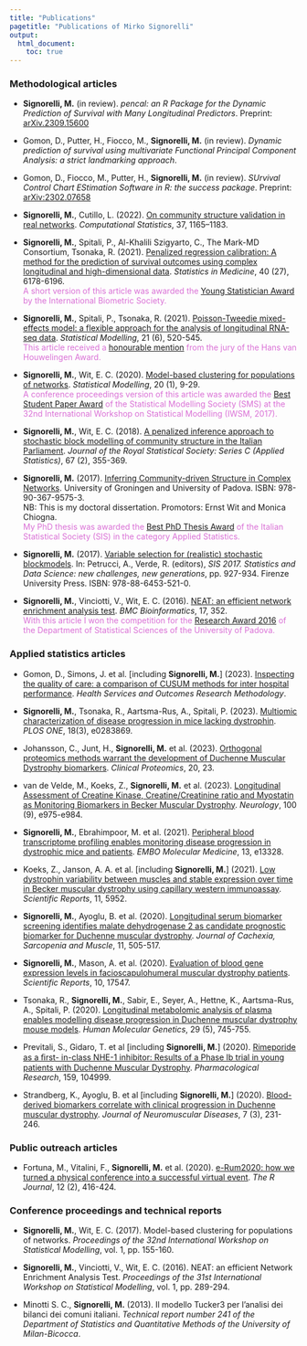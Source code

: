 ```yaml
---
title: "Publications"
pagetitle: "Publications of Mirko Signorelli"
output:
  html_document:
    toc: true
---
```


### Methodological articles

* **Signorelli, M.** (in review). *pencal: an R Package for the Dynamic Prediction of Survival with Many Longitudinal Predictors*. Preprint: [arXiv.2309.15600](https://doi.org/10.48550/arXiv.2309.15600)

* Gomon, D., Putter, H., Fiocco, M., **Signorelli, M.** (in review). *Dynamic prediction of survival using multivariate Functional Principal Component Analysis: a strict landmarking approach*.

* Gomon, D., Fiocco, M., Putter, H., **Signorelli, M.** (in review). *SUrvival Control Chart EStimation Software in R: the success package*. Preprint: [arXiv:2302.07658](https://arxiv.org/abs/2302.07658)

* **Signorelli, M.**, Cutillo, L. (2022). 
[On community structure validation in real networks](https://doi.org/10.1007/s00180-021-01156-6). *Computational Statistics*, 37, 1165–1183.

* **Signorelli, M.**, Spitali, P., Al-Khalili Szigyarto, C., The Mark-MD Consortium, Tsonaka, R. (2021). 
[Penalized regression calibration: A method for the prediction of survival outcomes using complex longitudinal and high-dimensional data](https://doi.org/10.1002/sim.9178).
*Statistics in Medicine*, 40 (27), 6178-6196.  
<span style="color: orchid;">
A short version of this article was awarded the [Young Statistician Award](awards.html) by the International Biometric Society.
</span>

* **Signorelli, M.**, Spitali, P., Tsonaka, R. (2021).
[Poisson-Tweedie mixed-effects model: a flexible approach for the analysis of longitudinal RNA-seq data](https://journals.sagepub.com/doi/10.1177/1471082X20936017).
*Statistical Modelling*, 21 (6), 520-545.  
<span style="color: orchid;">
This article received a [honourable mention](awards.html) from the jury of the Hans van Houwelingen Award.
</span>

* **Signorelli, M.**, Wit, E. C. (2020).
[Model-based clustering for populations of networks](https://journals.sagepub.com/doi/full/10.1177/1471082X19871128). 
*Statistical Modelling*, 20 (1), 9-29.  
<span style="color: orchid;">
A conference proceedings version of this article was awarded the [Best Student Paper Award](awards.html) of the Statistical Modelling Society (SMS) at the 32nd International Workshop on Statistical Modelling (IWSM, 2017).
</span>

* **Signorelli, M.**, Wit, E. C. (2018). 
[A penalized inference approach to stochastic block modelling of community structure in the Italian Parliament](https://rss.onlinelibrary.wiley.com/doi/10.1111/rssc.12234). 
*Journal of the Royal Statistical Society: Series C (Applied Statistics)*, 67 (2), 355-369. 

* **Signorelli, M.** (2017). [Inferring Community-driven Structure in Complex Networks](https://www.researchgate.net/publication/322746472_Inferring_Community-driven_Structure_in_Complex_Networks). University of Groningen and University of Padova.
ISBN: 978-90-367-9575-3.  
NB: This is my doctoral dissertation. Promotors: Ernst Wit and Monica Chiogna.  
<span style="color: orchid;">
My PhD thesis was awarded the [Best PhD Thesis Award](awards.html) of the Italian Statistical Society (SIS) in the category Applied Statistics.
</span>

* **Signorelli, M.** (2017). 
[Variable selection for (realistic) stochastic blockmodels](https://www.researchgate.net/publication/315716028_Variable_selection_for_realistic_stochastic_blockmodels). 
In: Petrucci, A., Verde, R. (editors), *SIS 2017. Statistics and Data Science: new challenges, new generations*, pp. 927-934. Firenze University Press. ISBN: 978-88-6453-521-0.

* **Signorelli, M.**, Vinciotti, V., Wit, E. C. (2016). 
[NEAT: an efficient network enrichment analysis test](https://bmcbioinformatics.biomedcentral.com/articles/10.1186/s12859-016-1203-6).
*BMC Bioinformatics*, 17, 352.  
<span style="color: orchid;">
With this article I won the competition for the [Research Award 2016](awards.html) of the Department of Statistical Sciences of the University of Padova.
</span>

### Applied statistics articles

* Gomon, D., Simons, J. et al. [including **Signorelli, M.**] (2023). [Inspecting the quality of care: a comparison of CUSUM methods for inter hospital performance](https://doi.org/10.1007/s10742-023-00315-0). *Health Services and Outcomes Research Methodology*.

* **Signorelli, M.**, Tsonaka, R., Aartsma-Rus, A., Spitali, P. (2023). [Multiomic characterization of disease progression in mice lacking dystrophin](https://doi.org/10.1371/journal.pone.0283869). *PLOS ONE*, 18(3), e0283869.

* Johansson, C., Junt, H., **Signorelli, M.** et al. (2023). [Orthogonal proteomics methods warrant the development of Duchenne Muscular Dystrophy biomarkers](https://doi.org/10.1186/s12014-023-09412-1). *Clinical Proteomics*, 20, 23.

* van de Velde, M., Koeks, Z., **Signorelli, M.** et al. (2023). [Longitudinal Assessment of Creatine Kinase, Creatine/Creatinine ratio and Myostatin as Monitoring Biomarkers in Becker Muscular Dystrophy](https://doi.org/10.1212/WNL.0000000000201609). *Neurology*, 100 (9), e975-e984.

* **Signorelli, M.**, Ebrahimpoor, M. et al. (2021). 
[Peripheral blood transcriptome profiling enables monitoring disease progression in dystrophic mice and patients](http://doi.org/10.15252/emmm.202013328). 
*EMBO Molecular Medicine*, 13, e13328.

* Koeks, Z., Janson, A. A. et al. [including **Signorelli, M.**] (2021). 
[Low dystrophin variability between muscles and stable expression over time in Becker muscular dystrophy using capillary western immunoassay](https://www.nature.com/articles/s41598-021-84863-w).
*Scientific Reports*, 11, 5952.

* **Signorelli, M.**, Ayoglu, B. et al. (2020). 
[Longitudinal serum biomarker screening identifies malate dehydrogenase 2 as candidate prognostic biomarker for Duchenne muscular dystrophy](https://onlinelibrary.wiley.com/doi/full/10.1002/jcsm.12517). 
*Journal of Cachexia, Sarcopenia and Muscle*, 11, 505-517.

* **Signorelli, M.**, Mason, A. et al. (2020). 
[Evaluation of blood gene expression levels in facioscapulohumeral muscular dystrophy patients](https://www.nature.com/articles/s41598-020-74687-5). 
*Scientific Reports*, 10, 17547.

* Tsonaka, R., **Signorelli, M.**, Sabir, E., Seyer, A., Hettne, K., Aartsma-Rus, A., Spitali, P. (2020). 
[Longitudinal metabolomic analysis of plasma enables modelling disease progression in Duchenne muscular dystrophy mouse models](https://academic.oup.com/hmg/article/29/5/745/5698697). 
*Human Molecular Genetics*, 29 (5), 745-755.

* Previtali, S., Gidaro, T. et al [including **Signorelli, M.**] (2020). 
[Rimeporide as a ﬁrst- in-class NHE-1 inhibitor: Results of a Phase Ib trial in young patients with Duchenne Muscular Dystrophy](https://www.sciencedirect.com/science/article/pii/S1043661820313074). *Pharmacological Research*, 159, 104999.

* Strandberg, K., Ayoglu, B. et al [including **Signorelli, M.**] (2020). 
[Blood-derived biomarkers correlate with clinical progression in Duchenne muscular dystrophy](https://content.iospress.com/articles/journal-of-neuromuscular-diseases/jnd190454). 
*Journal of Neuromuscular Diseases*, 7 (3), 231-246.

### Public outreach articles

* Fortuna, M., Vitalini, F., **Signorelli, M.** et al. (2020). 
[e-Rum2020: how we turned a physical conference into a successful virtual event](https://journal.r-project.org/archive/2020-2/erum.pdf). 
*The R Journal*, 12 (2), 416-424.

### Conference proceedings and technical reports

* **Signorelli, M.**, Wit, E. C. (2017). 
Model-based clustering for populations of networks. 
*Proceedings of the 32nd International Workshop on Statistical Modelling*, vol. 1, pp. 155-160.

* **Signorelli, M.**, Vinciotti, V., Wit, E. C. (2016). 
NEAT: an efficient Network Enrichment Analysis Test. 
*Proceedings of the 31st International Workshop on Statistical Modelling*, vol. 1, pp. 289-294.

* Minotti S. C., **Signorelli, M.** (2013). 
Il modello Tucker3 per l’analisi dei bilanci dei comuni italiani. 
*Technical report number 241 of the Department of Statistics and Quantitative Methods of the University of Milan-Bicocca*.


<!-- the part below is a fix to the menu not displaying properly
on the mobile version -->
<script src="https://code.jquery.com/jquery-3.3.1.slim.min.js" integrity="sha384-q8i/X+965DzO0rT7abK41JStQIAqVgRVzpbzo5smXKp4YfRvH+8abtTE1Pi6jizo" crossorigin="anonymous"></script>
<script src="https://cdn.jsdelivr.net/npm/popper.js@1.14.7/dist/umd/popper.min.js" integrity="sha384-UO2eT0CpHqdSJQ6hJty5KVphtPhzWj9WO1clHTMGa3JDZwrnQq4sF86dIHNDz0W1" crossorigin="anonymous"></script>
<script src="https://cdn.jsdelivr.net/npm/bootstrap@4.3.1/dist/js/bootstrap.min.js" integrity="sha384-JjSmVgyd0p3pXB1rRibZUAYoIIy6OrQ6VrjIEaFf/nJGzIxFDsf4x0xIM+B07jRM" crossorigin="anonymous"></script>